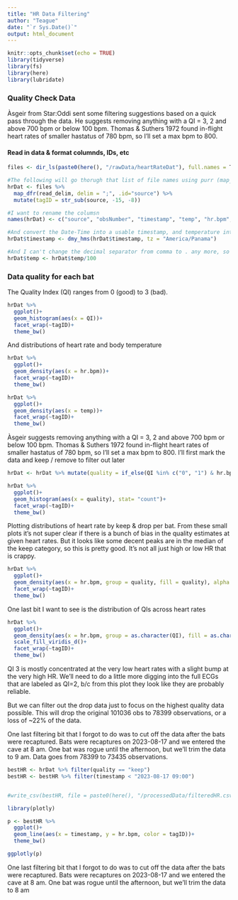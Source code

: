 ```yaml
---
title: "HR Data Filtering"
author: "Teague"
date: "`r Sys.Date()`"
output: html_document
---
```


```r
knitr::opts_chunk$set(echo = TRUE)
library(tidyverse)
library(fs)
library(here)
library(lubridate)
```

### Quality Check Data
Àsgeir from Star:Oddi sent some filtering suggestions based on a quick pass through the data. He suggests removing anything with a QI  = 3, 2 and above 700 bpm or below 100 bpm. Thomas & Suthers 1972 found in-flight heart rates of smaller hastatus of 780 bpm, so I'll set a max bpm to 800.


#### Read in data & format columnds, IDs, etc
```r
files <- dir_ls(paste0(here(), "/rawData/heartRateDat"), full.names = T) #get a list of the file lcoations

#The following will go thorugh that list of file names using purr (map_dfr) to read in a file, separate it by ;, keep the filename, and then add in the tag ID.
hrDat <- files %>% 
  map_dfr(read_delim, delim = ";", .id="source") %>%
  mutate(tagID = str_sub(source, -15, -8))

#I want to rename the columsn
names(hrDat) <- c("source", "obsNumber", "timestamp", "temp", "hr.bpm", "QI", "tagID"  )

#And convert the Date-Time into a usable timestamp, and temperature into 
hrDat$timestamp <- dmy_hms(hrDat$timestamp, tz = "America/Panama")

#And I can't change the decimal separator from comma to . any more, so I'm going to divide all of the values by 100 to get the actual temperature. I sunk way too much time trying to fix the read_delim.\
hrDat$temp <- hrDat$temp/100

```

### Data quality for each bat

The Quality Index (QI) ranges from 0 (good) to 3 (bad). 

```r
hrDat %>% 
  ggplot()+
  geom_histogram(aes(x = QI))+
  facet_wrap(~tagID)+
  theme_bw()

```

And distributions of heart rate and body temperature

```r

hrDat %>% 
  ggplot()+
  geom_density(aes(x = hr.bpm))+
  facet_wrap(~tagID)+
  theme_bw()

hrDat %>% 
  ggplot()+
  geom_density(aes(x = temp))+
  facet_wrap(~tagID)+
  theme_bw()

```

Àsgeir suggests removing anything with a QI  = 3, 2 and above 700 bpm or below 100 bpm. Thomas & Suthers 1972 found in-flight heart rates of smaller hastatus of 780 bpm, so I'll set a max bpm to 800. I'll first mark the data and keep / remove to filter out later

```r

hrDat <- hrDat %>% mutate(quality = if_else(QI %in% c("0", "1") & hr.bpm < 800 & hr.bpm > 100, "keep", "drop") )

hrDat %>%
  ggplot()+
  geom_histogram(aes(x = quality), stat= "count")+
  facet_wrap(~tagID)+
  theme_bw()


```

Plotting distributions of heart rate by keep & drop per bat. From these small plots it's not super clear if there is a bunch of bias in the quality estimates at given heart rates. But it looks like some decent peaks are in the median of the keep category, so this is pretty good. It's not all just high or low HR that is crappy.

```r
hrDat %>%
  ggplot()+
  geom_density(aes(x = hr.bpm, group = quality, fill = quality), alpha = 0.5)+
  facet_wrap(~tagID)+
  theme_bw()
```

One last bit I want to see is the distribution of QIs across heart rates


```r

hrDat %>%
  ggplot()+
  geom_density(aes(x = hr.bpm, group = as.character(QI), fill = as.character(QI)), alpha = 0.5)+
  scale_fill_viridis_d()+
  facet_wrap(~tagID)+
  theme_bw()


```

QI 3 is mostly concentrated at the very low heart rates with a slight bump at the very high HR. We'll need to do a little more digging into the full ECGs that are labeled as QI=2, b/c from this plot they look like they are probably reliable.

But we can filter out the drop data just to focus on the highest quality data possible. This will drop the original 101036 obs to 78399 observations, or a loss of ~22% of the data.

One last filtering bit that I forgot to do was to cut off the data after the bats were recaptured. Bats were recaptures on 2023-08-17 and we entered the cave at 8 am. One bat was rogue until the afternoon, but we'll trim the data to 9 am. Data goes from 78399 to 73435 observations.

```r
bestHR <- hrDat %>% filter(quality == "keep")
bestHR <- bestHR %>% filter(timestamp < "2023-08-17 09:00")


#write_csv(bestHR, file = paste0(here(), "/processedData/filteredHR.csv"))

library(plotly)

p <- bestHR %>% 
  ggplot()+
  geom_line(aes(x = timestamp, y = hr.bpm, color = tagID))+
  theme_bw()

ggplotly(p)
```

One last filtering bit that I forgot to do was to cut off the data after the bats were recaptured. Bats were recaptures on 2023-08-17 and we entered the cave at 8 am. One bat was rogue until the afternoon, but we'll trim the data to 8 am 


```r



```

